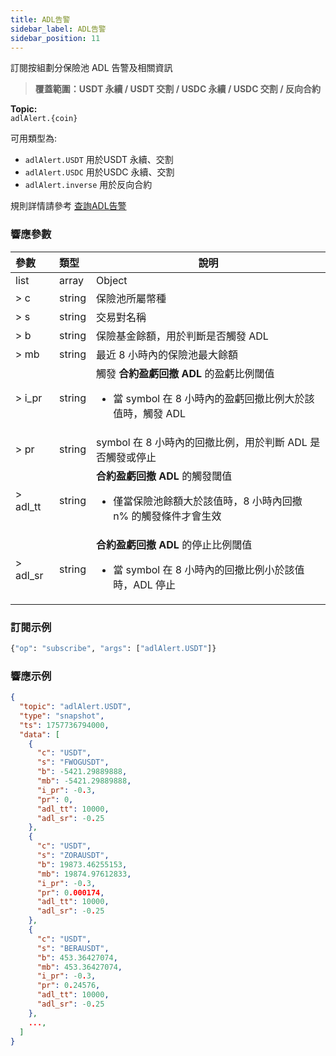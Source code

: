 ```yaml
---
title: ADL告警
sidebar_label: ADL告警
sidebar_position: 11
---
```


訂閱按組劃分保險池 ADL 告警及相關資訊
> **覆蓋範圍：USDT 永續 / USDT 交割 / USDC 永續 / USDC 交割 / 反向合約**

**Topic:**<br/>
`adlAlert.{coin}`

可用類型為:
- `adlAlert.USDT` 用於USDT 永續、交割
- `adlAlert.USDC` 用於USDC 永續、交割
- `adlAlert.inverse` 用於反向合約

規則詳情請參考 [查詢ADL告警](/v5/market/adl-alert) 

### 響應參數
| 參數   | 類型 | 說明 |
|:-------|:-----|----- |
|list    | array | Object |
|> c     | string | 保險池所屬幣種 |
|> s     | string | 交易對名稱 |
|> b     | string | 保險基金餘額，用於判斷是否觸發 ADL |
|> mb    | string | 最近 8 小時內的保險池最大餘額 |
|> i_pr  | string | 觸發 **合約盈虧回撤 ADL** 的盈虧比例閾值 <ul><li>當 symbol 在 8 小時內的盈虧回撤比例大於該值時，觸發 ADL</li></ul> |
|> pr    | string | symbol 在 8 小時內的回撤比例，用於判斷 ADL 是否觸發或停止 |
|> adl_tt | string | **合約盈虧回撤 ADL** 的觸發閾值 <ul><li>僅當保險池餘額大於該值時，8 小時內回撤 n% 的觸發條件才會生效</li></ul> |
|> adl_sr | string | **合約盈虧回撤 ADL** 的停止比例閾值 <ul><li>當 symbol 在 8 小時內的回撤比例小於該值時，ADL 停止</li></ul> |

### 訂閱示例

```python
{"op": "subscribe", "args": ["adlAlert.USDT"]}
```

### 響應示例

```json
{
  "topic": "adlAlert.USDT",
  "type": "snapshot",
  "ts": 1757736794000,
  "data": [
    {
      "c": "USDT",
      "s": "FWOGUSDT",
      "b": -5421.29889888,
      "mb": -5421.29889888,
      "i_pr": -0.3,
      "pr": 0,
      "adl_tt": 10000,
      "adl_sr": -0.25
    },
    {
      "c": "USDT",
      "s": "ZORAUSDT",
      "b": 19873.46255153,
      "mb": 19874.97612833,
      "i_pr": -0.3,
      "pr": 0.000174,
      "adl_tt": 10000,
      "adl_sr": -0.25
    },
    {
      "c": "USDT",
      "s": "BERAUSDT",
      "b": 453.36427074,
      "mb": 453.36427074,
      "i_pr": -0.3,
      "pr": 0.24576,
      "adl_tt": 10000,
      "adl_sr": -0.25
    },
    ...,
  ]
}
```
